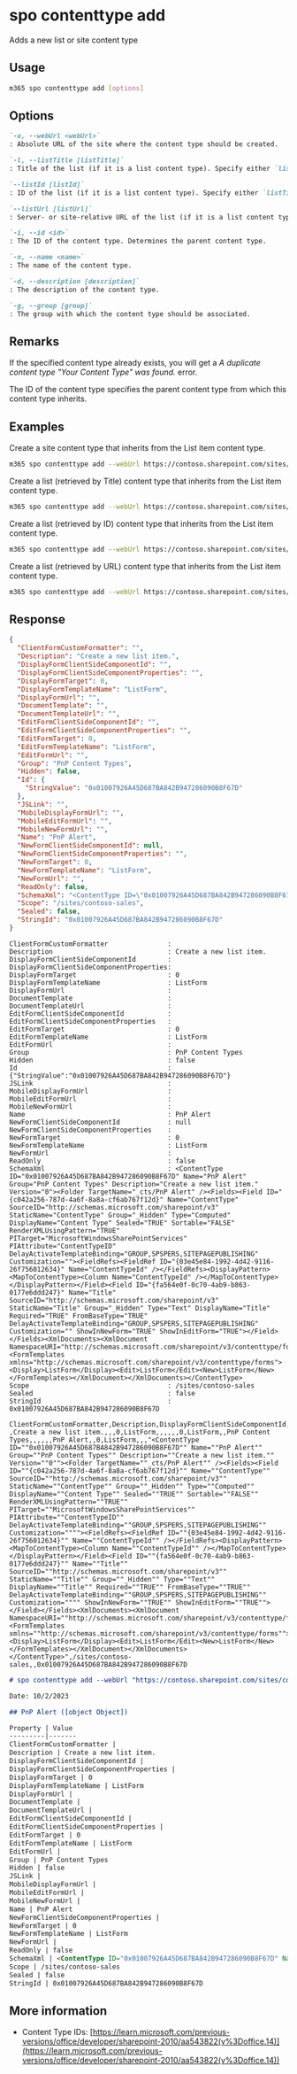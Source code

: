 
# spo contenttype add

Adds a new list or site content type

## Usage

```sh
m365 spo contenttype add [options]
```

## Options

```md definition-list
`-u, --webUrl <webUrl>`
: Absolute URL of the site where the content type should be created.

`-l, --listTitle [listTitle]`
: Title of the list (if it is a list content type). Specify either `listTitle`, `listId` or `listUrl`.

`--listId [listId]`
: ID of the list (if it is a list content type). Specify either `listTitle`, `listId` or `listUrl`.

`--listUrl [listUrl]`
: Server- or site-relative URL of the list (if it is a list content type). Specify either `listTitle`, `listId` or `listUrl`.

`-i, --id <id>`
: The ID of the content type. Determines the parent content type.

`-n, --name <name>`
: The name of the content type.

`-d, --description [description]`
: The description of the content type.

`-g, --group [group]`
: The group with which the content type should be associated.
```

<Global />

## Remarks

If the specified content type already exists, you will get a _A duplicate content type "Your Content Type" was found._ error.

The ID of the content type specifies the parent content type from which this content type inherits.

## Examples

Create a site content type that inherits from the List item content type.

```sh
m365 spo contenttype add --webUrl https://contoso.sharepoint.com/sites/contoso-sales --name 'PnP Alert' --id 0x01007926A45D687BA842B947286090B8F67D --group 'PnP Content Types'
```

Create a list (retrieved by Title) content type that inherits from the List item content type.

```sh
m365 spo contenttype add --webUrl https://contoso.sharepoint.com/sites/contoso-sales --listTitle Alerts --name 'PnP Alert' --id 0x01007926A45D687BA842B947286090B8F67D
```

Create a list (retrieved by ID) content type that inherits from the List item content type.

```sh
m365 spo contenttype add --webUrl https://contoso.sharepoint.com/sites/contoso-sales --listId '8c7a0fcd-9d64-4634-85ea-ce2b37b2ec0c' --name 'PnP Alert' --id 0x01007926A45D687BA842B947286090B8F67D
```

Create a list (retrieved by URL) content type that inherits from the List item content type.

```sh
m365 spo contenttype add --webUrl https://contoso.sharepoint.com/sites/contoso-sales --listUrl '/Shared Documents' --name 'PnP Alert' --id 0x01007926A45D687BA842B947286090B8F67D
```

## Response

<Tabs>
  <TabItem value="JSON">

  ```json
  {
    "ClientFormCustomFormatter": "",
    "Description": "Create a new list item.",
    "DisplayFormClientSideComponentId": "",
    "DisplayFormClientSideComponentProperties": "",
    "DisplayFormTarget": 0,
    "DisplayFormTemplateName": "ListForm",
    "DisplayFormUrl": "",
    "DocumentTemplate": "",
    "DocumentTemplateUrl": "",
    "EditFormClientSideComponentId": "",
    "EditFormClientSideComponentProperties": "",
    "EditFormTarget": 0,
    "EditFormTemplateName": "ListForm",
    "EditFormUrl": "",
    "Group": "PnP Content Types",
    "Hidden": false,
    "Id": {
      "StringValue": "0x01007926A45D687BA842B947286090B8F67D"
    },
    "JSLink": "",
    "MobileDisplayFormUrl": "",
    "MobileEditFormUrl": "",
    "MobileNewFormUrl": "",
    "Name": "PnP Alert",
    "NewFormClientSideComponentId": null,
    "NewFormClientSideComponentProperties": "",
    "NewFormTarget": 0,
    "NewFormTemplateName": "ListForm",
    "NewFormUrl": "",
    "ReadOnly": false,
    "SchemaXml": "<ContentType ID=\"0x01007926A45D687BA842B947286090B8F67D\" Name=\"PnP Alert\" Group=\"PnP Content Types\" Description=\"Create a new list item.\" Version=\"0\"><Folder TargetName=\"_cts/PnP Alert\" /><Fields><Field ID=\"{c042a256-787d-4a6f-8a8a-cf6ab767f12d}\" Name=\"ContentType\" SourceID=\"http://schemas.microsoft.com/sharepoint/v3\" StaticName=\"ContentType\" Group=\"_Hidden\" Type=\"Computed\" DisplayName=\"Content Type\" Sealed=\"TRUE\" Sortable=\"FALSE\" RenderXMLUsingPattern=\"TRUE\" PITarget=\"MicrosoftWindowsSharePointServices\" PIAttribute=\"ContentTypeID\" DelayActivateTemplateBinding=\"GROUP,SPSPERS,SITEPAGEPUBLISHING\" Customization=\"\"><FieldRefs><FieldRef ID=\"{03e45e84-1992-4d42-9116-26f756012634}\" Name=\"ContentTypeId\" /></FieldRefs><DisplayPattern><MapToContentType><Column Name=\"ContentTypeId\" /></MapToContentType></DisplayPattern></Field><Field ID=\"{fa564e0f-0c70-4ab9-b863-0177e6ddd247}\" Name=\"Title\" SourceID=\"http://schemas.microsoft.com/sharepoint/v3\" StaticName=\"Title\" Group=\"_Hidden\" Type=\"Text\" DisplayName=\"Title\" Required=\"TRUE\" FromBaseType=\"TRUE\" DelayActivateTemplateBinding=\"GROUP,SPSPERS,SITEPAGEPUBLISHING\" Customization=\"\" ShowInNewForm=\"TRUE\" ShowInEditForm=\"TRUE\"></Field></Fields><XmlDocuments><XmlDocument NamespaceURI=\"http://schemas.microsoft.com/sharepoint/v3/contenttype/forms\"><FormTemplates xmlns=\"http://schemas.microsoft.com/sharepoint/v3/contenttype/forms\"><Display>ListForm</Display><Edit>ListForm</Edit><New>ListForm</New></FormTemplates></XmlDocument></XmlDocuments></ContentType>",
    "Scope": "/sites/contoso-sales",
    "Sealed": false,
    "StringId": "0x01007926A45D687BA842B947286090B8F67D"
  }
  ```

  </TabItem>
  <TabItem value="Text">

  ```text
  ClientFormCustomFormatter               :
  Description                             : Create a new list item.
  DisplayFormClientSideComponentId        :
  DisplayFormClientSideComponentProperties:
  DisplayFormTarget                       : 0
  DisplayFormTemplateName                 : ListForm
  DisplayFormUrl                          :
  DocumentTemplate                        :
  DocumentTemplateUrl                     :
  EditFormClientSideComponentId           :
  EditFormClientSideComponentProperties   :
  EditFormTarget                          : 0
  EditFormTemplateName                    : ListForm
  EditFormUrl                             :
  Group                                   : PnP Content Types
  Hidden                                  : false
  Id                                      : {"StringValue":"0x01007926A45D687BA842B947286090B8F67D"}
  JSLink                                  :
  MobileDisplayFormUrl                    :
  MobileEditFormUrl                       :
  MobileNewFormUrl                        :
  Name                                    : PnP Alert
  NewFormClientSideComponentId            : null
  NewFormClientSideComponentProperties    :
  NewFormTarget                           : 0
  NewFormTemplateName                     : ListForm
  NewFormUrl                              :
  ReadOnly                                : false
  SchemaXml                               : <ContentType ID="0x01007926A45D687BA842B947286090B8F67D" Name="PnP Alert" Group="PnP Content Types" Description="Create a new list item." Version="0"><Folder TargetName="_cts/PnP Alert" /><Fields><Field ID="{c042a256-787d-4a6f-8a8a-cf6ab767f12d}" Name="ContentType" SourceID="http://schemas.microsoft.com/sharepoint/v3" StaticName="ContentType" Group="_Hidden" Type="Computed" DisplayName="Content Type" Sealed="TRUE" Sortable="FALSE" RenderXMLUsingPattern="TRUE" PITarget="MicrosoftWindowsSharePointServices" PIAttribute="ContentTypeID" DelayActivateTemplateBinding="GROUP,SPSPERS,SITEPAGEPUBLISHING" Customization=""><FieldRefs><FieldRef ID="{03e45e84-1992-4d42-9116-26f756012634}" Name="ContentTypeId" /></FieldRefs><DisplayPattern><MapToContentType><Column Name="ContentTypeId" /></MapToContentType></DisplayPattern></Field><Field ID="{fa564e0f-0c70-4ab9-b863-0177e6ddd247}" Name="Title" SourceID="http://schemas.microsoft.com/sharepoint/v3" StaticName="Title" Group="_Hidden" Type="Text" DisplayName="Title" Required="TRUE" FromBaseType="TRUE" DelayActivateTemplateBinding="GROUP,SPSPERS,SITEPAGEPUBLISHING" Customization="" ShowInNewForm="TRUE" ShowInEditForm="TRUE"></Field></Fields><XmlDocuments><XmlDocument NamespaceURI="http://schemas.microsoft.com/sharepoint/v3/contenttype/forms"><FormTemplates xmlns="http://schemas.microsoft.com/sharepoint/v3/contenttype/forms"><Display>ListForm</Display><Edit>ListForm</Edit><New>ListForm</New></FormTemplates></XmlDocument></XmlDocuments></ContentType>
  Scope                                   : /sites/contoso-sales
  Sealed                                  : false
  StringId                                : 0x01007926A45D687BA842B947286090B8F67D
  ```

  </TabItem>
  <TabItem value="CSV">

  ```csv
  ClientFormCustomFormatter,Description,DisplayFormClientSideComponentId,DisplayFormClientSideComponentProperties,DisplayFormTarget,DisplayFormTemplateName,DisplayFormUrl,DocumentTemplate,DocumentTemplateUrl,EditFormClientSideComponentId,EditFormClientSideComponentProperties,EditFormTarget,EditFormTemplateName,EditFormUrl,Group,Hidden,JSLink,MobileDisplayFormUrl,MobileEditFormUrl,MobileNewFormUrl,Name,NewFormClientSideComponentProperties,NewFormTarget,NewFormTemplateName,NewFormUrl,ReadOnly,SchemaXml,Scope,Sealed,StringId
  ,Create a new list item.,,,0,ListForm,,,,,,0,ListForm,,PnP Content Types,,,,,,PnP Alert,,0,ListForm,,,"<ContentType ID=""0x01007926A45D687BA842B947286090B8F67D"" Name=""PnP Alert"" Group=""PnP Content Types"" Description=""Create a new list item."" Version=""0""><Folder TargetName=""_cts/PnP Alert"" /><Fields><Field ID=""{c042a256-787d-4a6f-8a8a-cf6ab767f12d}"" Name=""ContentType"" SourceID=""http://schemas.microsoft.com/sharepoint/v3"" StaticName=""ContentType"" Group=""_Hidden"" Type=""Computed"" DisplayName=""Content Type"" Sealed=""TRUE"" Sortable=""FALSE"" RenderXMLUsingPattern=""TRUE"" PITarget=""MicrosoftWindowsSharePointServices"" PIAttribute=""ContentTypeID"" DelayActivateTemplateBinding=""GROUP,SPSPERS,SITEPAGEPUBLISHING"" Customization=""""><FieldRefs><FieldRef ID=""{03e45e84-1992-4d42-9116-26f756012634}"" Name=""ContentTypeId"" /></FieldRefs><DisplayPattern><MapToContentType><Column Name=""ContentTypeId"" /></MapToContentType></DisplayPattern></Field><Field ID=""{fa564e0f-0c70-4ab9-b863-0177e6ddd247}"" Name=""Title"" SourceID=""http://schemas.microsoft.com/sharepoint/v3"" StaticName=""Title"" Group=""_Hidden"" Type=""Text"" DisplayName=""Title"" Required=""TRUE"" FromBaseType=""TRUE"" DelayActivateTemplateBinding=""GROUP,SPSPERS,SITEPAGEPUBLISHING"" Customization="""" ShowInNewForm=""TRUE"" ShowInEditForm=""TRUE""></Field></Fields><XmlDocuments><XmlDocument NamespaceURI=""http://schemas.microsoft.com/sharepoint/v3/contenttype/forms""><FormTemplates xmlns=""http://schemas.microsoft.com/sharepoint/v3/contenttype/forms""><Display>ListForm</Display><Edit>ListForm</Edit><New>ListForm</New></FormTemplates></XmlDocument></XmlDocuments></ContentType>",/sites/contoso-sales,,0x01007926A45D687BA842B947286090B8F67D
  ```

  </TabItem>
  <TabItem value="Markdown">

  ```md
  # spo contenttype add --webUrl "https://contoso.sharepoint.com/sites/contoso-sales" --name "PnP Alert" --id "0x01007926A45D687BA842B947286090B8F67D" --group "PnP Content Types"

  Date: 10/2/2023

  ## PnP Alert ([object Object])

  Property | Value
  ---------|-------
  ClientFormCustomFormatter |
  Description | Create a new list item.
  DisplayFormClientSideComponentId |
  DisplayFormClientSideComponentProperties |
  DisplayFormTarget | 0
  DisplayFormTemplateName | ListForm
  DisplayFormUrl |
  DocumentTemplate |
  DocumentTemplateUrl |
  EditFormClientSideComponentId |
  EditFormClientSideComponentProperties |
  EditFormTarget | 0
  EditFormTemplateName | ListForm
  EditFormUrl |
  Group | PnP Content Types
  Hidden | false
  JSLink |
  MobileDisplayFormUrl |
  MobileEditFormUrl |
  MobileNewFormUrl |
  Name | PnP Alert
  NewFormClientSideComponentProperties |
  NewFormTarget | 0
  NewFormTemplateName | ListForm
  NewFormUrl |
  ReadOnly | false
  SchemaXml | <ContentType ID="0x01007926A45D687BA842B947286090B8F67D" Name="PnP Alert" Group="PnP Content Types" Description="Create a new list item." Version="0"><Folder TargetName="\_cts/PnP Alert" /><Fields><Field ID="{c042a256-787d-4a6f-8a8a-cf6ab767f12d}" Name="ContentType" SourceID="http://schemas.microsoft.com/sharepoint/v3" StaticName="ContentType" Group="\_Hidden" Type="Computed" DisplayName="Content Type" Sealed="TRUE" Sortable="FALSE" RenderXMLUsingPattern="TRUE" PITarget="MicrosoftWindowsSharePointServices" PIAttribute="ContentTypeID" DelayActivateTemplateBinding="GROUP,SPSPERS,SITEPAGEPUBLISHING" Customization=""><FieldRefs><FieldRef ID="{03e45e84-1992-4d42-9116-26f756012634}" Name="ContentTypeId" /></FieldRefs><DisplayPattern><MapToContentType><Column Name="ContentTypeId" /></MapToContentType></DisplayPattern></Field><Field ID="{fa564e0f-0c70-4ab9-b863-0177e6ddd247}" Name="Title" SourceID="http://schemas.microsoft.com/sharepoint/v3" StaticName="Title" Group="\_Hidden" Type="Text" DisplayName="Title" Required="TRUE" FromBaseType="TRUE" DelayActivateTemplateBinding="GROUP,SPSPERS,SITEPAGEPUBLISHING" Customization="" ShowInNewForm="TRUE" ShowInEditForm="TRUE"></Field></Fields><XmlDocuments><XmlDocument NamespaceURI="http://schemas.microsoft.com/sharepoint/v3/contenttype/forms"><FormTemplates xmlns="http://schemas.microsoft.com/sharepoint/v3/contenttype/forms"><Display>ListForm</Display><Edit>ListForm</Edit><New>ListForm</New></FormTemplates></XmlDocument></XmlDocuments></ContentType>
  Scope | /sites/contoso-sales
  Sealed | false
  StringId | 0x01007926A45D687BA842B947286090B8F67D
  ```

  </TabItem>
</Tabs>

## More information

- Content Type IDs: [https://learn.microsoft.com/previous-versions/office/developer/sharepoint-2010/aa543822(v%3Doffice.14)](https://learn.microsoft.com/previous-versions/office/developer/sharepoint-2010/aa543822(v%3Doffice.14))
